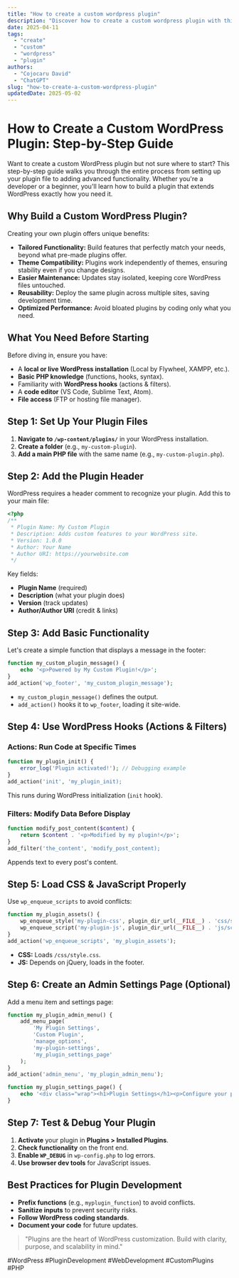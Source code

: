```yaml
---
title: "How to create a custom wordpress plugin"
description: "Discover how to create a custom wordpress plugin with this in-depth guide, providing actionable insights and practical tips to boost your knowledge and results."
date: 2025-04-11
tags:
  - "create"
  - "custom"
  - "wordpress"
  - "plugin"
authors:
  - "Cojocaru David"
  - "ChatGPT"
slug: "how-to-create-a-custom-wordpress-plugin"
updatedDate: 2025-05-02
---
```


# How to Create a Custom WordPress Plugin: Step-by-Step Guide  

Want to create a custom WordPress plugin but not sure where to start? This step-by-step guide walks you through the entire process from setting up your plugin file to adding advanced functionality. Whether you're a developer or a beginner, you'll learn how to build a plugin that extends WordPress exactly how you need it.  

## Why Build a Custom WordPress Plugin?  

Creating your own plugin offers unique benefits:  

- **Tailored Functionality:** Build features that perfectly match your needs, beyond what pre-made plugins offer.  
- **Theme Compatibility:** Plugins work independently of themes, ensuring stability even if you change designs.  
- **Easier Maintenance:** Updates stay isolated, keeping core WordPress files untouched.  
- **Reusability:** Deploy the same plugin across multiple sites, saving development time.  
- **Optimized Performance:** Avoid bloated plugins by coding only what you need.  

## What You Need Before Starting  

Before diving in, ensure you have:  

- A **local or live WordPress installation** (Local by Flywheel, XAMPP, etc.).  
- **Basic PHP knowledge** (functions, hooks, syntax).  
- Familiarity with **WordPress hooks** (actions & filters).  
- A **code editor** (VS Code, Sublime Text, Atom).  
- **File access** (FTP or hosting file manager).  

## Step 1: Set Up Your Plugin Files  

1. **Navigate to `/wp-content/plugins/`** in your WordPress installation.  
2. **Create a folder** (e.g., `my-custom-plugin`).  
3. **Add a main PHP file** with the same name (e.g., `my-custom-plugin.php`).  

## Step 2: Add the Plugin Header  

WordPress requires a header comment to recognize your plugin. Add this to your main file:  

```php
<?php  
/**
 * Plugin Name: My Custom Plugin  
 * Description: Adds custom features to your WordPress site.  
 * Version: 1.0.0  
 * Author: Your Name  
 * Author URI: https://yourwebsite.com  
 */  
```  

Key fields:  
- **Plugin Name** (required)  
- **Description** (what your plugin does)  
- **Version** (track updates)  
- **Author/Author URI** (credit & links)  

## Step 3: Add Basic Functionality  

Let's create a simple function that displays a message in the footer:  

```php
function my_custom_plugin_message() {  
    echo '<p>Powered by My Custom Plugin!</p>';  
}  
add_action('wp_footer', 'my_custom_plugin_message');  
```  

- `my_custom_plugin_message()` defines the output.  
- `add_action()` hooks it to `wp_footer`, loading it site-wide.  

## Step 4: Use WordPress Hooks (Actions & Filters)  

### Actions: Run Code at Specific Times  

```php
function my_plugin_init() {  
    error_log('Plugin activated!'); // Debugging example  
}  
add_action('init', 'my_plugin_init);  
```  

This runs during WordPress initialization (`init` hook).  

### Filters: Modify Data Before Display  

```php
function modify_post_content($content) {  
    return $content . '<p>Modified by my plugin!</p>';  
}  
add_filter('the_content', 'modify_post_content);  
```  

Appends text to every post's content.  

## Step 5: Load CSS & JavaScript Properly  

Use `wp_enqueue_scripts` to avoid conflicts:  

```php
function my_plugin_assets() {  
    wp_enqueue_style('my-plugin-css', plugin_dir_url(__FILE__) . 'css/style.css');  
    wp_enqueue_script('my-plugin-js', plugin_dir_url(__FILE__) . 'js/script.js', ['jquery'], '1.0.0', true);  
}  
add_action('wp_enqueue_scripts', 'my_plugin_assets');  
```  

- **CSS:** Loads `/css/style.css`.  
- **JS:** Depends on jQuery, loads in the footer.  

## Step 6: Create an Admin Settings Page (Optional)  

Add a menu item and settings page:  

```php
function my_plugin_admin_menu() {  
    add_menu_page(  
        'My Plugin Settings',  
        'Custom Plugin',  
        'manage_options',  
        'my-plugin-settings',  
        'my_plugin_settings_page'  
    );  
}  
add_action('admin_menu', 'my_plugin_admin_menu');  

function my_plugin_settings_page() {  
    echo '<div class="wrap"><h1>Plugin Settings</h1><p>Configure your plugin here.</p></div>';  
}  
```  

## Step 7: Test & Debug Your Plugin  

1. **Activate** your plugin in **Plugins > Installed Plugins**.  
2. **Check functionality** on the front end.  
3. **Enable `WP_DEBUG`** in `wp-config.php` to log errors.  
4. **Use browser dev tools** for JavaScript issues.  

## Best Practices for Plugin Development  

- **Prefix functions** (e.g., `myplugin_function`) to avoid conflicts.  
- **Sanitize inputs** to prevent security risks.  
- **Follow WordPress coding standards**.  
- **Document your code** for future updates.  

> "Plugins are the heart of WordPress customization. Build with clarity, purpose, and scalability in mind."  

#WordPress #PluginDevelopment #WebDevelopment #CustomPlugins #PHP